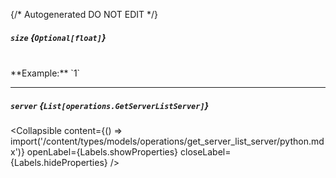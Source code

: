 {/* Autogenerated DO NOT EDIT  */}

##### `size` *{`Optional[float]`}*
<br/>
**Example:** `1`

---
##### `server` *{`List[operations.GetServerListServer]`}*

<Collapsible content={() => import('/content/types/models/operations/get_server_list_server/python.mdx')} openLabel={Labels.showProperties} closeLabel={Labels.hideProperties} />



